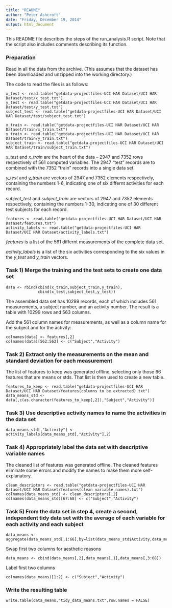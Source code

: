 ```yaml
---
title: "README"
author: "Peter Ashcroft"
date: "Friday, December 19, 2014"
output: html_document
---
```


This README file describes the steps of the run_analysis.R script. Note that the script also includes comments describing its function.

### Preparation
Read in all the data from the archive. (This assumes that the dataset has been downloaded and unzipped into the working directory.) 

The code to read the files is as follows:
```
x_test <- read.table("getdata-projectfiles-UCI HAR Dataset/UCI HAR Dataset/test/x_test.txt")
y_test <- read.table("getdata-projectfiles-UCI HAR Dataset/UCI HAR Dataset/test/y_test.txt")
subject_test <- read.table("getdata-projectfiles-UCI HAR Dataset/UCI HAR Dataset/test/subject_test.txt")

x_train <- read.table("getdata-projectfiles-UCI HAR Dataset/UCI HAR Dataset/train/x_train.txt")
y_train <- read.table("getdata-projectfiles-UCI HAR Dataset/UCI HAR Dataset/train/y_train.txt")
subject_train <- read.table("getdata-projectfiles-UCI HAR Dataset/UCI HAR Dataset/train/subject_train.txt")
```

*x_test* and *x_train* are the heart of the data -- 2947 and 7352 rows respectively of 561 computed variables. The 2947 "test" records are to combined with the 7352 "train" records into a single data set.

*y_test* and *y_train* are vectors of 2947 and 7352 elements respectively, containing the numbers 1-6, indicating one of six differnt activities for each record.

*subject_test* and *subject_train* are vectors of 2947 and 7352 elements respectively, containing the numbers 1-30, indicating one of 30 different test subjects for each record.

```
features <- read.table("getdata-projectfiles-UCI HAR Dataset/UCI HAR Dataset/features.txt")
activity_labels <- read.table("getdata-projectfiles-UCI HAR Dataset/UCI HAR Dataset/activity_labels.txt")
```
*features* is a list of the 561 differnt measurements of the complete data set.

*activity_labels* is a list of the six activities corresponding to the six values in the *y_test* and *y_train* vectors.

### Task 1) Merge the training and the test sets to create one data set
```
data <- rbind(cbind(x_train,subject_train,y_train),
              cbind(x_test,subject_test,y_test))
```
The assembled data set has 10299 records, each of which includes 561 measurements, a subject number, and an activity number. The result is a table with 10299 rows and 563 columns.

Add the 561 column names for measurements, as well as a column name for the subject and for the activity:
```
colnames(data) <- features[,2]
colnames(data)[562:563] <- c("Subject","Activity")
```

### Task 2) Extract only the measurements on the mean and standard deviation for each measurement 
The list of features to keep was generated offline, selecting only those 66 features that are means or stds. That list is then used to create a new table. 
```
features_to_keep <- read.table("getdata-projectfiles-UCI HAR Dataset/UCI HAR Dataset/features(columns to be extracted).txt")
data_means_std <- data[,c(as.character(features_to_keep[,2]),"Subject","Activity")]
```

### Task 3) Use descriptive activity names to name the activities in the data set
```
data_means_std[,"Activity"] <- activity_labels[data_means_std[,"Activity"],2]
```

### Task 4) Appropriately label the data set with descriptive variable names 
The cleaned list of features was generated offline. The cleaned features eliminate some errors and modify the names to make them more self-explanatory.
```
clean_descriptors <- read.table("getdata-projectfiles-UCI HAR Dataset/UCI HAR Dataset/features(clean variable names).txt")
colnames(data_means_std) <- clean_descriptors[,2]
colnames(data_means_std)[67:68] <- c("Subject","Activity")
```

### Task 5) From the data set in step 4, create a second, independent tidy data set with the average of each variable for each activity and each subject
```
data_means <- aggregate(data_means_std[,1:66],by=list(data_means_std$Activity,data_means_std$Subject),mean)
```
Swap first two columns for aesthetic reasons
```
data_means <- cbind(data_means[,2],data_means[,1],data_means[,3:68])
```
Label first two columns
```
colnames(data_means)[1:2] <- c("Subject","Activity")
```

### Write the resulting table
```
write.table(data_means,"tidy_data_means.txt",row.names = FALSE)
```

